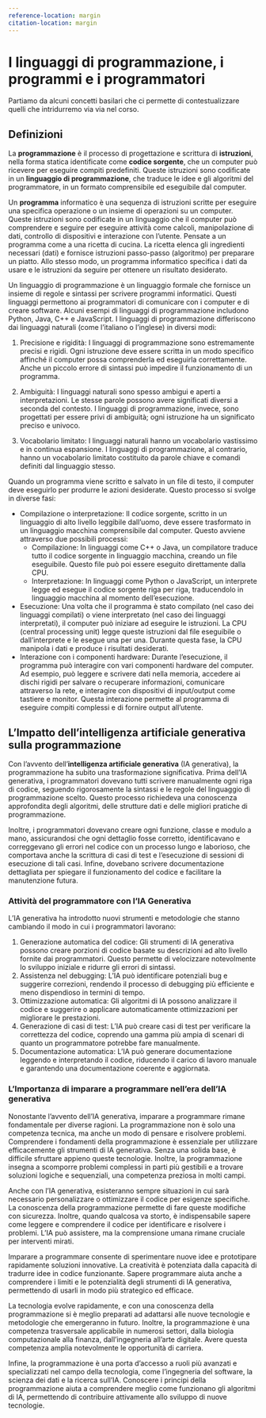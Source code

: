 ```yaml
---
reference-location: margin
citation-location: margin
---
```


# I linguaggi di programmazione, i programmi e i programmatori

Partiamo da alcuni concetti basilari che ci permette di contestualizzare quelli che intridurremo via via nel corso.

## Definizioni

La **programmazione** è il processo di progettazione e scrittura di **istruzioni**, nella forma statica identificate come **codice sorgente**, che un computer può ricevere per eseguire compiti predefiniti. Queste istruzioni sono codificate in un **linguaggio di programmazione**, che traduce le idee e gli algoritmi del programmatore, in un formato comprensibile ed eseguibile dal computer.

Un **programma** informatico è una sequenza di istruzioni scritte per eseguire una specifica operazione o un insieme di operazioni su un computer. Queste istruzioni sono codificate in un linguaggio che il computer può comprendere e seguire per eseguire attività come calcoli, manipolazione di dati, controllo di dispositivi e interazione con l'utente. Pensate a un programma come a una ricetta di cucina. La ricetta elenca gli ingredienti necessari (dati) e fornisce istruzioni passo-passo (algoritmo) per preparare un piatto. Allo stesso modo, un programma informatico specifica i dati da usare e le istruzioni da seguire per ottenere un risultato desiderato.

Un linguaggio di programmazione è un linguaggio formale che fornisce un insieme di regole e sintassi per scrivere programmi informatici. Questi linguaggi permettono ai programmatori di comunicare con i computer e di creare software. Alcuni esempi di linguaggi di programmazione includono Python, Java, C++ e JavaScript. I linguaggi di programmazione differiscono dai linguaggi naturali (come l'italiano o l'inglese) in diversi modi:

1. Precisione e rigidità: I linguaggi di programmazione sono estremamente precisi e rigidi. Ogni istruzione deve essere scritta in un modo specifico affinché il computer possa comprenderla ed eseguirla correttamente. Anche un piccolo errore di sintassi può impedire il funzionamento di un programma.

2. Ambiguità: I linguaggi naturali sono spesso ambigui e aperti a interpretazioni. Le stesse parole possono avere significati diversi a seconda del contesto. I linguaggi di programmazione, invece, sono progettati per essere privi di ambiguità; ogni istruzione ha un significato preciso e univoco.
3. Vocabolario limitato: I linguaggi naturali hanno un vocabolario vastissimo e in continua espansione. I linguaggi di programmazione, al contrario, hanno un vocabolario limitato costituito da parole chiave e comandi definiti dal linguaggio stesso.

Quando un programma viene scritto e salvato in un file di testo, il computer deve eseguirlo per produrre le azioni desiderate. Questo processo si svolge in diverse fasi:

- Compilazione o interpretazione: Il codice sorgente, scritto in un linguaggio di alto livello leggibile dall'uomo, deve essere trasformato in un linguaggio macchina comprensibile dal computer. Questo avviene attraverso due possibili processi:
    - Compilazione: In linguaggi come C++ o Java, un compilatore traduce tutto il codice sorgente in linguaggio macchina, creando un file eseguibile. Questo file può poi essere eseguito direttamente dalla CPU.
    - Interpretazione: In linguaggi come Python o JavaScript, un interprete legge ed esegue il codice sorgente riga per riga, traducendolo in linguaggio macchina al momento dell'esecuzione.
- Esecuzione: Una volta che il programma è stato compilato (nel caso dei linguaggi compilati) o viene interpretato (nel caso dei linguaggi interpretati), il computer può iniziare ad eseguire le istruzioni. La CPU (central processing unit) legge queste istruzioni dal file eseguibile o dall'interprete e le esegue una per una. Durante questa fase, la CPU manipola i dati e produce i risultati desiderati.
- Interazione con i componenti hardware: Durante l'esecuzione, il programma può interagire con vari componenti hardware del computer. Ad esempio, può leggere e scrivere dati nella memoria, accedere ai dischi rigidi per salvare o recuperare informazioni, comunicare attraverso la rete, e interagire con dispositivi di input/output come tastiere e monitor. Questa interazione permette al programma di eseguire compiti complessi e di fornire output all'utente.

## L'Impatto dell'intelligenza artificiale generativa sulla programmazione

Con l'avvento dell'**intelligenza artificiale generativa** (IA generativa), la programmazione ha subito una trasformazione significativa. Prima dell'IA generativa, i programmatori dovevano tutti scrivere manualmente ogni riga di codice, seguendo rigorosamente la sintassi e le regole del linguaggio di programmazione scelto. Questo processo richiedeva una conoscenza approfondita degli algoritmi, delle strutture dati e delle migliori pratiche di programmazione.

Inoltre, i programmatori dovevano creare ogni funzione, classe e modulo a mano, assicurandosi che ogni dettaglio fosse corretto, identificavano e correggevano gli errori nel codice con un processo lungo e laborioso, che comportava anche la scrittura di casi di test e l'esecuzione di sessioni di esecuzione di tali casi. Infine, dovebano scrivere documentazione dettagliata per spiegare il funzionamento del codice e facilitare la manutenzione futura.

### Attività del programmatore con l'IA Generativa

L'IA generativa ha introdotto nuovi strumenti e metodologie che stanno cambiando il modo in cui i programmatori lavorano:

1. Generazione automatica del codice: Gli strumenti di IA generativa possono creare porzioni di codice basate su descrizioni ad alto livello fornite dai programmatori. Questo permette di velocizzare notevolmente lo sviluppo iniziale e ridurre gli errori di sintassi.
2. Assistenza nel debugging: L'IA può identificare potenziali bug e suggerire correzioni, rendendo il processo di debugging più efficiente e meno dispendioso in termini di tempo.
3. Ottimizzazione automatica: Gli algoritmi di IA possono analizzare il codice e suggerire o applicare automaticamente ottimizzazioni per migliorare le prestazioni.
4. Generazione di casi di test: L'IA può creare casi di test per verificare la correttezza del codice, coprendo una gamma più ampia di scenari di quanto un programmatore potrebbe fare manualmente.
5. Documentazione automatica: L'IA può generare documentazione leggendo e interpretando il codice, riducendo il carico di lavoro manuale e garantendo una documentazione coerente e aggiornata.

### L'Importanza di imparare a programmare nell'era dell'IA generativa

Nonostante l'avvento dell'IA generativa, imparare a programmare rimane fondamentale per diverse ragioni. La programmazione non è solo una competenza tecnica, ma anche un modo di pensare e risolvere problemi. Comprendere i fondamenti della programmazione è essenziale per utilizzare efficacemente gli strumenti di IA generativa. Senza una solida base, è difficile sfruttare appieno queste tecnologie. Inoltre, la programmazione insegna a scomporre problemi complessi in parti più gestibili e a trovare soluzioni logiche e sequenziali, una competenza preziosa in molti campi.

Anche con l'IA generativa, esisteranno sempre situazioni in cui sarà necessario personalizzare o ottimizzare il codice per esigenze specifiche. La conoscenza della programmazione permette di fare queste modifiche con sicurezza. Inoltre, quando qualcosa va storto, è indispensabile sapere come leggere e comprendere il codice per identificare e risolvere i problemi. L'IA può assistere, ma la comprensione umana rimane cruciale per interventi mirati.

Imparare a programmare consente di sperimentare nuove idee e prototipare rapidamente soluzioni innovative. La creatività è potenziata dalla capacità di tradurre idee in codice funzionante. Sapere programmare aiuta anche a comprendere i limiti e le potenzialità degli strumenti di IA generativa, permettendo di usarli in modo più strategico ed efficace.

La tecnologia evolve rapidamente, e con una conoscenza della programmazione si è meglio preparati ad adattarsi alle nuove tecnologie e metodologie che emergeranno in futuro. Inoltre, la programmazione è una competenza trasversale applicabile in numerosi settori, dalla biologia computazionale alla finanza, dall'ingegneria all'arte digitale. Avere questa competenza amplia notevolmente le opportunità di carriera.

Infine, la programmazione è una porta d'accesso a ruoli più avanzati e specializzati nel campo della tecnologia, come l'ingegneria del software, la scienza dei dati e la ricerca sull'IA. Conoscere i principi della programmazione aiuta a comprendere meglio come funzionano gli algoritmi di IA, permettendo di contribuire attivamente allo sviluppo di nuove tecnologie.